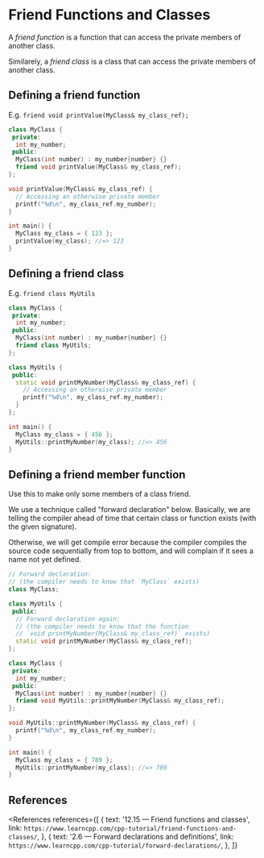 
# Friend Functions and Classes

A _friend function_ is a function that can access the private members of another class.

Similarely, a _friend class_ is a class that can access the private members of another class.

## Defining a friend function

E.g. `friend void printValue(MyClass& my_class_ref);`

```cpp
class MyClass {
 private:
  int my_number;
 public:
  MyClass(int number) : my_number{number} {}
  friend void printValue(MyClass& my_class_ref);
};

void printValue(MyClass& my_class_ref) {
  // Accessing an otherwise private member
  printf("%d\n", my_class_ref.my_number);
}

int main() {
  MyClass my_class = { 123 };
  printValue(my_class); //=> 123
}
```

## Defining a friend class

E.g. `friend class MyUtils`

```cpp
class MyClass {
 private:
  int my_number;
 public:
  MyClass(int number) : my_number{number} {}
  friend class MyUtils;
};

class MyUtils {
 public:
  static void printMyNumber(MyClass& my_class_ref) {
    // Accessing an otherwise private member
    printf("%d\n", my_class_ref.my_number);
  }
};

int main() {
  MyClass my_class = { 456 };
  MyUtils::printMyNumber(my_class); //=> 456
}
```

## Defining a friend member function

Use this to make only some members of a class friend.

<NoteBox>
  <p>
    We use a technique called "forward declaration" below. Basically, we are telling the compiler
    ahead of time that certain class or function exists (with the given signature).
  </p>
  <p>
    Otherwise, we will get compile error because the compiler compiles the source code sequentially
    from top to bottom, and will complain if it sees a name not yet defined.
  </p>
</NoteBox>

```cpp
// Forward declaration:
// (the compiler needs to know that `MyClass` exists)
class MyClass;

class MyUtils {
 public:
  // Forward declaration again:
  // (the compiler needs to know that the function
  // `void printMyNumber(MyClass& my_class_ref)` exists)
  static void printMyNumber(MyClass& my_class_ref);
};

class MyClass {
 private:
  int my_number;
 public:
  MyClass(int number) : my_number{number} {}
  friend void MyUtils::printMyNumber(MyClass& my_class_ref);
};

void MyUtils::printMyNumber(MyClass& my_class_ref) {
  printf("%d\n", my_class_ref.my_number);
}

int main() {
  MyClass my_class = { 789 };
  MyUtils::printMyNumber(my_class); //=> 789
}
```

## References

<References
  references={[
    {
      text: '12.15 — Friend functions and classes',
      link: `https://www.learncpp.com/cpp-tutorial/friend-functions-and-classes/`,
    },
    {
      text: '2.6 — Forward declarations and definitions',
      link: `https://www.learncpp.com/cpp-tutorial/forward-declarations/`,
    },
  ]}
></References>
